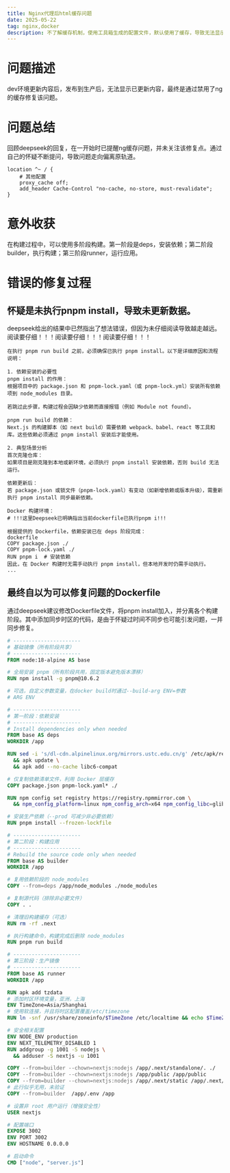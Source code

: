 ```yaml
---
title: Nginx代理后html缓存问题
date: 2025-05-22
tag: nginx,docker
description: 不了解缓存机制，使用工具箱生成的配置文件，默认使用了缓存，导致无法显示更新内容
---
```


# 问题描述
dev环境更新内容后，发布到生产后，无法显示已更新内容，最终是通过禁用了ng的缓存修复该问题。
# 问题总结
回顾deepseek的回复，在一开始时已提醒ng缓存问题，并未关注该修复点。通过自己的怀疑不断提问，导致问题走向偏离原轨道。
```nginx
location ^~ / {
    # 其他配置
    proxy_cache off;
    add_header Cache-Control "no-cache, no-store, must-revalidate";
}
```
# 意外收获
在构建过程中，可以使用多阶段构建。第一阶段是deps，安装依赖；第二阶段builder，执行构建；第三阶段runner，运行应用。

# 错误的修复过程
## 怀疑是未执行pnpm install，导致未更新数据。
deepseek给出的结果中已然指出了想法错误，但因为未仔细阅读导致越走越远。阅读要仔细！！！阅读要仔细！！！阅读要仔细！！！
```
在执行 pnpm run build 之前，必须确保已执行 pnpm install。以下是详细原因和流程说明：

1. 依赖安装的必要性
pnpm install 的作用：
根据项目中的 package.json 和 pnpm-lock.yaml（或 pnpm-lock.yml）安装所有依赖项到 node_modules 目录。

若跳过此步骤，构建过程会因缺少依赖而直接报错（例如 Module not found）。

pnpm run build 的依赖：
Next.js 的构建脚本（如 next build）需要依赖 webpack、babel、react 等工具和库。这些依赖必须通过 pnpm install 安装后才能使用。

2. 典型场景分析
首次克隆仓库：
如果项目是刚克隆到本地或新环境，必须执行 pnpm install 安装依赖，否则 build 无法运行。

依赖更新后：
若 package.json 或锁文件（pnpm-lock.yaml）有变动（如新增依赖或版本升级），需重新执行 pnpm install 同步最新依赖。

Docker 构建环境：
# !!!这里Deepseek已明确指出当前dockerfile已执行pnpm i!!!

根据提供的 Dockerfile，依赖安装已在 deps 阶段完成：
dockerfile
COPY package.json ./
COPY pnpm-lock.yaml ./
RUN pnpm i  # 安装依赖
因此，在 Docker 构建时无需手动执行 pnpm install，但本地开发时仍需手动执行。
...
```

## 最终自以为可以修复问题的Dockerfile
通过deepseek建议修改Dockerfile文件，将pnpm install加入，并分离各个构建阶段。其中添加同步时区的代码，是由于怀疑过时间不同步也可能引发问题，一并同步修复。
```dockerfile
# ----------------------
# 基础镜像（所有阶段共享）
# ----------------------
FROM node:18-alpine AS base

# 全局安装 pnpm（所有阶段共用，固定版本避免版本漂移）
RUN npm install -g pnpm@10.6.2

# 可选，自定义参数变量，在docker build时通过--build-arg ENV=参数
# ARG ENV

# ----------------------
# 第一阶段：依赖安装
# ----------------------
# Install dependencies only when needed
FROM base AS deps
WORKDIR /app

RUN sed -i 's/dl-cdn.alpinelinux.org/mirrors.ustc.edu.cn/g' /etc/apk/repositories \
  && apk update \
  && apk add --no-cache libc6-compat

# 仅复制依赖清单文件，利用 Docker 层缓存
COPY package.json pnpm-lock.yaml* ./

RUN npm config set registry https://registry.npmmirror.com \
  && npm_config_platform=linux npm_config_arch=x64 npm_config_libc=glibc pnpm i

# 安装生产依赖（--prod 可减少非必要依赖）
RUN pnpm install --frozen-lockfile

# ----------------------
# 第二阶段：构建应用
# ----------------------
# Rebuild the source code only when needed
FROM base AS builder
WORKDIR /app

# 复用依赖阶段的 node_modules
COPY --from=deps /app/node_modules ./node_modules

# 复制源代码（排除非必要文件）
COPY . .

# 清理旧构建缓存（可选）
RUN rm -rf .next

# 执行构建命令，构建完成后删除 node_modules
RUN pnpm run build 

# ----------------------
# 第三阶段：生产镜像
# ----------------------
FROM base AS runner
WORKDIR /app

RUN apk add tzdata
# 添加时区环境变量，亚洲，上海
ENV TimeZone=Asia/Shanghai
# 使用软连接，并且将时区配置覆盖/etc/timezone
RUN ln -snf /usr/share/zoneinfo/$TimeZone /etc/localtime && echo $TimeZone > /etc/timezone

# 安全相关配置
ENV NODE_ENV production
ENV NEXT_TELEMETRY_DISABLED 1
RUN addgroup -g 1001 -S nodejs \
  && adduser -S nextjs -u 1001

COPY --from=builder --chown=nextjs:nodejs /app/.next/standalone/. ./
COPY --from=builder --chown=nextjs:nodejs /app/public /app/public
COPY --from=builder --chown=nextjs:nodejs /app/.next/static /app/.next/static
# 此行似乎无用，未验证
COPY --from=builder  /app/.env /app

# 设置非 root 用户运行（增强安全性）
USER nextjs

# 配置端口
EXPOSE 3002
ENV PORT 3002
ENV HOSTNAME 0.0.0.0

# 启动命令
CMD ["node", "server.js"]

```
